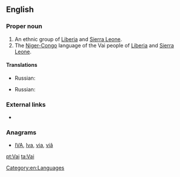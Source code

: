 {{also|vai|vải}}
==English==
{{wikipedia}}

===Proper noun===
{{en-proper noun}}

# An ethnic group of [[Liberia]] and [[Sierra Leone]].
# The [[Niger-Congo]] language of the Vai people of [[Liberia]] and [[Sierra Leone]].

====Translations====
{{trans-top|ethnic group}}
* Russian: {{t|ru|ваи|tr=}}
{{trans-mid}}
{{trans-bottom}}

{{trans-top|language}}
* Russian: {{t|ru|ваи|m|tr=}}
{{trans-mid}}
{{trans-bottom}}

===External links===
* {{ethnologue|code=vai}}

===Anagrams===
* [[IVA#English|IVA]], [[Iva#English|Iva]], [[via#English|via]], [[viâ#English|viâ]]

[[Category:en:Languages]]

[[pt:Vai]]
[[ta:Vai]]